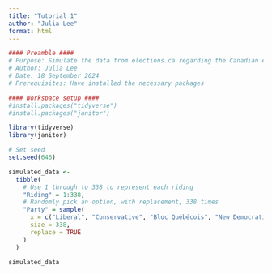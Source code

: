 ---
title: "Tutorial 1"
author: "Julia Lee"
format: html
---

```{r}
#### Preamble ####
# Purpose: Simulate the data from elections.ca regarding the Canadian election
# Author: Julia Lee
# Date: 18 September 2024
# Prerequisites: Have installed the necessary packages
```

```{r}
#### Workspace setup ####
#install.packages("tidyverse")
#install.packages("janitor")

library(tidyverse)
library(janitor)
```

```{r}
# Set seed
set.seed(646)
```

```{r}
simulated_data <-
  tibble(
    # Use 1 through to 338 to represent each riding
    "Riding" = 1:338,
    # Randomly pick an option, with replacement, 338 times
    "Party" = sample(
      x = c("Liberal", "Conservative", "Bloc Québécois", "New Democratic", "Green"),
      size = 338,
      replace = TRUE
    )
  )

simulated_data
```